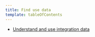 ```yaml
---
title: Find use data
template: tableOfContents
---
```


* [Understand and use integration data](/docs/infrastructure/amazon-integrations/find-use-data/understand-use-integration-data)
